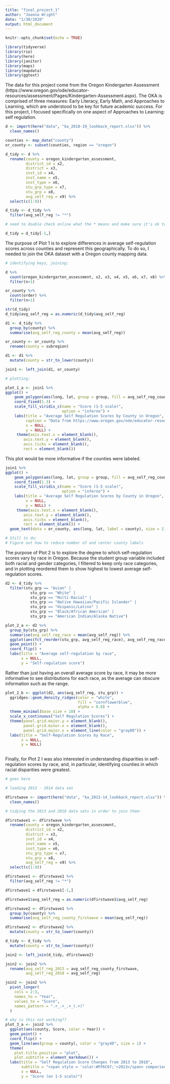 ```yaml
---
title: "final_project_1"
author: "Joanna Wright"
date: "1/30/2020"
output: html_document
---
```


```r
knitr::opts_chunk$set(echo = TRUE)

library(tidyverse)
library(rio)
library(here)
library(janitor)
library(maps)
library(mapdata)
library(ggtext)
```

The data for this project come from the Oregon Kindergarten Assessment (https://www.oregon.gov/ode/educator-resources/assessment/Pages/Kindergarten-Assessment.aspx). The OKA is comprised of three measures: Early Literacy, Early Math, and Approaches to Learning, which are understood to be key for future academic success. For this project, I focused specifically on one aspect of Approaches to Learning: self regulation. 


```r

d <- import(here("data", "ka_2018-19_lookback_report.xlsx")) %>%
  clean_names()

counties <- map_data("county")
or_county <- subset(counties, region == "oregon")

```


```r

d_tidy <- d %>%
  rename(county = oregon_kindergarten_assessment,
         district_id = x2,
         district = x3,
         inst_id = x4,
         inst_name = x5,
         inst_type = x6,
         stu_grp_type = x7,
         stu_grp = x8,
         avg_self_reg = x9) %>%
  select(c(1:9))

d_tidy <- d_tidy %>%
  filter(avg_self_reg != "*")

# need to double check online what the * means and make sure it's ok to remove. it removed a lot of rows!! 

d_tidy = d_tidy[-1,]

```

The purpose of Plot 1 is to explore differences in average self-regulation scores across counties and represent this geographically. To do so, I needed to join the OKA dataset with a Oregon county mapping data. 

```r

# identifying keys, joining: 

d %>%
  count(oregon_kindergarten_assessment, x2, x3, x4, x5, x6, x7, x8) %>%
  filter(n>1)

or_county %>%
  count(order) %>%
  filter(n>1)

str(d_tidy)
d_tidy$avg_self_reg = as.numeric(d_tidy$avg_self_reg)

d1 <- d_tidy %>%
  group_by(county) %>%
  summarise(avg_self_reg_county = mean(avg_self_reg))

or_county <- or_county %>%
  rename(county = subregion)

d1 <- d1 %>%
  mutate(county = str_to_lower(county))

join1 <- left_join(d1, or_county)

# plotting:

plot_1_a <- join1 %>%
ggplot() + 
    geom_polygon(aes(long, lat, group = group, fill = avg_self_reg_county)) + 
    coord_fixed(1.3) +
    scale_fill_viridis_c(name = "Score (1-5 scale)", 
                         option = "inferno") +
    labs(title = "Average Self Regulation Scores by County in Oregon",
         caption = "Data from https://www.oregon.gov/ode/educator-resources/assessment/Pages/Kindergarten-Assessment.aspx",
         x = NULL,
         y = NULL) +
     theme(axis.text.x = element_blank(),
        axis.text.y = element_blank(),
        axis.ticks = element_blank(),
        rect = element_blank())


```

This plot would be more informative if the counties were labeled.  

```r

join1 %>%
ggplot() + 
    geom_polygon(aes(long, lat, group = group, fill = avg_self_reg_county)) + 
    coord_fixed(1.3) +
    scale_fill_viridis_c(name = "Score (1-5 scale)", 
                         option = "inferno") +
    labs(title = "Average Self Regulation Scores by County in Oregon",
         x = NULL,
         y = NULL) +
     theme(axis.text.x = element_blank(),
        axis.text.y = element_blank(),
        axis.ticks = element_blank(),
        rect = element_blank()) +
  geom_text(data = or_county, aes(long, lat, label = county), size = 2)

# Still to do: 
# Figure out how to reduce number of and center county labels 

```

The purpose of Plot 2 is to explore the degree to which self-regulation scores vary by race in Oregon. Because the student group variable included both racial and gender categories, I filtered to keep only race categories, and in plotting reordered them to show highest to lowest average self-regulation scores.  

```r

d2 <- d_tidy %>%
  filter(stu_grp == "Asian" |
           stu_grp == "White" |
           stu_grp == "Multi-Racial" |
           stu_grp == "Native Hawaiian/Pacific Islander" |
           stu_grp == "Hispanic/Latino" |
           stu_grp == "Black/African American" |
           stu_grp == "American Indian/Alaska Native")

plot_2_a <- d2 %>%
  group_by(stu_grp) %>%
  summarise(avg_self_reg_race = mean(avg_self_reg)) %>%
  ggplot(aes(fct_reorder(stu_grp, avg_self_reg_race), avg_self_reg_race)) +
  geom_point() +
  coord_flip() + 
  labs(title = "Average self-regulation by race",
       x = NULL,
       y = "Self-regulation score")

```

Rather than just having an overall average score by race, it may be more informative to see distributions for each race, as the average can obscure information such as the range.  

```r

plot_2_b <- ggplot(d2, aes(avg_self_reg, stu_grp)) +
  ggridges::geom_density_ridges(color = "white", 
                                fill = "cornflowerblue", 
                                alpha = 0.8) + 
  theme_minimal(base_size = 10) + 
  scale_x_continuous("Self Regulation Scores") +
  theme(panel.grid.major.y = element_blank(),
        panel.grid.minor.x = element_blank(),
        panel.grid.major.x = element_line(color = "gray80")) +
  labs(title = "Self-Regulation Scores by Race",
       x = NULL,
       y = NULL)
  
```

Finally, for Plot 2 I was also interested in understanding disparities in self-regulation scores by race, and, in particular, identifying counties in which racial disparities were greatest.

```r

# goes here

```



```r

# loading 2013 - 2014 data set 

dfirstwave <- import(here("data", "ka_2013-14_lookback_report.xlsx")) %>%
  clean_names()

# tidying the 2013 and 2018 data sets in order to join them: 

dfirstwave1 <- dfirstwave %>%
  rename(county = oregon_kindergarten_assessment,
         district_id = x2,
         district = x3,
         inst_id = x4,
         inst_name = x5,
         inst_type = x6,
         stu_grp_type = x7,
         stu_grp = x8,
         avg_self_reg = x9) %>%
  select(c(1:9))

dfirstwave1 <- dfirstwave1 %>%
  filter(avg_self_reg != "*")

dfirstwave1 = dfirstwave1[-1,]

dfirstwave1$avg_self_reg = as.numeric(dfirstwave1$avg_self_reg)

dfirstwave2 <- dfirstwave1 %>%
  group_by(county) %>%
  summarise(avg_self_reg_county_firstwave = mean(avg_self_reg))

dfirstwave2 <- dfirstwave2 %>%
  mutate(county = str_to_lower(county))

d_tidy <- d_tidy %>%
  mutate(county = str_to_lower(county))

join2 <- left_join(d_tidy, dfirstwave2)

join2 <- join2 %>%
  rename(avg_self_reg_2013 = avg_self_reg_county_firstwave,
         avg_self_reg_2018 = avg_self_reg)

join2 <- join2 %>%
  pivot_longer(
    cols = 2:3,
    names_to = "Year", 
    values_to = "Score",
    names_pattern = ".+_.+_.+_(.+)"
  )

# why is this not working?? 
plot_3_a <- join2 %>%
  ggplot(aes(county, Score, color = Year)) +
  geom_point() +
  coord_flip() + 
  geom_line(aes(group = county), color = "gray40", size = 1) +
  theme(
    plot.title.position = "plot",
    plot.subtitle = element_markdown()) +
  labs(title = "Self Regulation Score Changes from 2013 to 2018",
       subtitle = "<span style = 'color:#FF6C67;'>2013</span> comparied to <span style = 'color:#00C2C6;'>2018 </span>change.",
       x = NULL,
       y = "Score (on 1-5 scale)")
```

